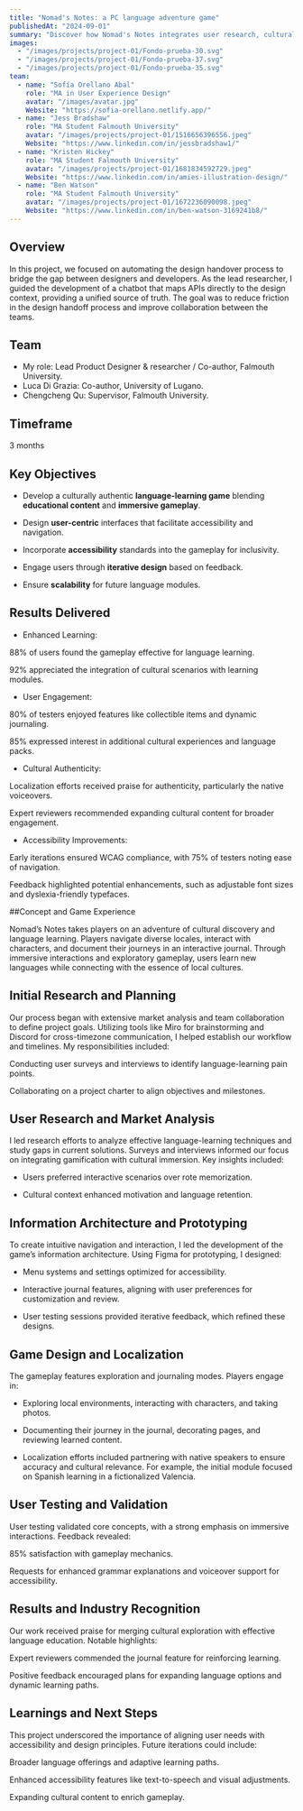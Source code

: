 ```yaml
---
title: "Nomad's Notes: a PC language adventure game"
publishedAt: "2024-09-01"
summary: "Discover how Nomad's Notes integrates user research, cultural authenticity, and iterative design to craft an engaging language-learning game that turns exploration into education—and why this innovative approach resonates with players and experts alike."
images:
  - "/images/projects/project-01/Fondo-prueba-30.svg"
  - "/images/projects/project-01/Fondo-prueba-37.svg"
  - "/images/projects/project-01/Fondo-prueba-35.svg"
team:
  - name: "Sofía Orellano Abal"
    role: "MA in User Experience Design"
    avatar: "/images/avatar.jpg"
    Website: "https://sofia-orellano.netlify.app/"
  - name: "Jess Bradshaw"
    role: "MA Student Falmouth University"
    avatar: "/images/projects/project-01/1516656396556.jpeg"
    Website: "https://www.linkedin.com/in/jessbradshaw1/"
  - name: "Kristen Hickey"
    role: "MA Student Falmouth University"
    avatar: "/images/projects/project-01/1681834592729.jpeg"
    Website: "https://www.linkedin.com/in/amies-illustration-design/"
  - name: "Ben Watson"
    role: "MA Student Falmouth University"
    avatar: "/images/projects/project-01/1672236090098.jpeg"
    Website: "https://www.linkedin.com/in/ben-watson-3169241b8/"
---
```


## Overview

In this project, we focused on automating the design handover process to bridge the gap between designers and developers. As the lead researcher, I guided the development of a chatbot that maps APIs directly to the design context, providing a unified source of truth. The goal was to reduce friction in the design handoff process and improve collaboration between the teams.

## Team

- My role: Lead Product Designer & researcher / Co-author, Falmouth University. 
- Luca Di Grazia: Co-author, University of Lugano.
- Chengcheng Qu: Supervisor, Falmouth University.


## Timeframe

3 months


## Key Objectives

- Develop a culturally authentic **language-learning game** blending **educational content** and **immersive gameplay**.

- Design **user-centric** interfaces that facilitate accessibility and navigation.

- Incorporate **accessibility** standards into the gameplay for inclusivity.

- Engage users through **iterative design** based on feedback.

- Ensure **scalability** for future language modules.


## Results Delivered

- Enhanced Learning:

88% of users found the gameplay effective for language learning.

92% appreciated the integration of cultural scenarios with learning modules.

- User Engagement:

80% of testers enjoyed features like collectible items and dynamic journaling.

85% expressed interest in additional cultural experiences and language packs.

- Cultural Authenticity:

Localization efforts received praise for authenticity, particularly the native voiceovers.

Expert reviewers recommended expanding cultural content for broader engagement.

- Accessibility Improvements:

Early iterations ensured WCAG compliance, with 75% of testers noting ease of navigation.

Feedback highlighted potential enhancements, such as adjustable font sizes and dyslexia-friendly typefaces.


##Concept and Game Experience


Nomad’s Notes takes players on an adventure of cultural discovery and language learning. Players navigate diverse locales, interact with characters, and document their journeys in an interactive journal. Through immersive interactions and exploratory gameplay, users learn new languages while connecting with the essence of local cultures.


## Initial Research and Planning


Our process began with extensive market analysis and team collaboration to define project goals. Utilizing tools like Miro for brainstorming and Discord for cross-timezone communication, I helped establish our workflow and timelines. My responsibilities included:

Conducting user surveys and interviews to identify language-learning pain points.

Collaborating on a project charter to align objectives and milestones.


## User Research and Market Analysis


I led research efforts to analyze effective language-learning techniques and study gaps in current solutions. Surveys and interviews informed our focus on integrating gamification with cultural immersion. Key insights included:

- Users preferred interactive scenarios over rote memorization.

- Cultural context enhanced motivation and language retention.


## Information Architecture and Prototyping

To create intuitive navigation and interaction, I led the development of the game’s information architecture. Using Figma for prototyping, I designed:

- Menu systems and settings optimized for accessibility.

- Interactive journal features, aligning with user preferences for customization and review.

- User testing sessions provided iterative feedback, which refined these designs.


## Game Design and Localization

The gameplay features exploration and journaling modes. Players engage in:

- Exploring local environments, interacting with characters, and taking photos.

- Documenting their journey in the journal, decorating pages, and reviewing learned content.

- Localization efforts included partnering with native speakers to ensure accuracy and cultural relevance. For example, the initial module focused on Spanish learning in a fictionalized Valencia.


## User Testing and Validation


User testing validated core concepts, with a strong emphasis on immersive interactions. Feedback revealed:

85% satisfaction with gameplay mechanics.

Requests for enhanced grammar explanations and voiceover support for accessibility.


## Results and Industry Recognition

Our work received praise for merging cultural exploration with effective language education. Notable highlights:

Expert reviewers commended the journal feature for reinforcing learning.

Positive feedback encouraged plans for expanding language options and dynamic learning paths.


## Learnings and Next Steps

This project underscored the importance of aligning user needs with accessibility and design principles. Future iterations could include:

Broader language offerings and adaptive learning paths.

Enhanced accessibility features like text-to-speech and visual adjustments.

Expanding cultural content to enrich gameplay.



